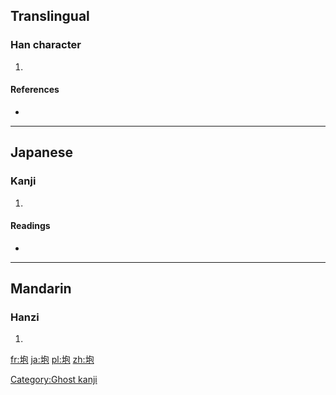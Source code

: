 ==Translingual==

===Han character===
{{Han char|rn=32|rad=土|as=05|sn=8|four=|canj=土心口山 (GPRU)}}

# {{defn|Han|sort=土05}}

====References====
* {{Han ref|kx=0227.271|hdz=10434.050|uh=5789|ud=22409}}

----

==Japanese==

===Kanji===
{{ja-kanji|grade=|rs=土05}}

# {{defn|lang=ja|sort=土05}}

====Readings====
* {{ja-readings|on=[[ほう]] (hō)|kun=}}

----

==Mandarin==

===Hanzi===
{{cmn-hanzi|pin=[[páo]] ([[pao2]]), [[tóng]] ([[tong2]])|wg=p'ao<sup>2</sup>, t'ung<sup>2</sup>}}

# {{defn|lang=cmn|sort=土05}}

[[Category:Ghost kanji]]

[[fr:垉]]
[[ja:垉]]
[[pl:垉]]
[[zh:垉]]